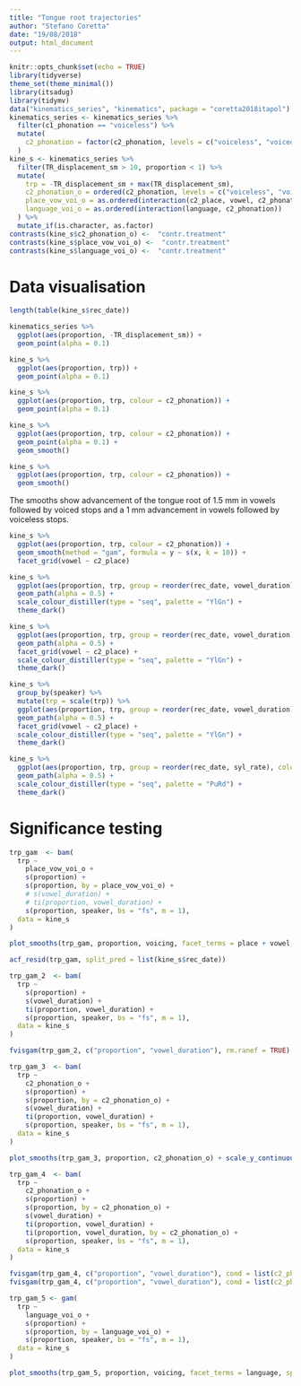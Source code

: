 ```yaml
---
title: "Tongue root trajectories"
author: "Stefano Coretta"
date: "19/08/2018"
output: html_document
---
```


```r
knitr::opts_chunk$set(echo = TRUE)
library(tidyverse)
theme_set(theme_minimal())
library(itsadug)
library(tidymv)
data("kinematics_series", "kinematics", package = "coretta2018itapol")
kinematics_series <- kinematics_series %>%
  filter(c1_phonation == "voiceless") %>%
  mutate(
    c2_phonation = factor(c2_phonation, levels = c("voiceless", "voiced"))
  )
kine_s <- kinematics_series %>%
  filter(TR_displacement_sm > 10, proportion < 1) %>%
  mutate(
    trp = -TR_displacement_sm + max(TR_displacement_sm),
    c2_phonation_o = ordered(c2_phonation, levels = c("voiceless", "voiced")),
    place_vow_voi_o = as.ordered(interaction(c2_place, vowel, c2_phonation)),
    language_voi_o = as.ordered(interaction(language, c2_phonation))
  ) %>%
  mutate_if(is.character, as.factor)
contrasts(kine_s$c2_phonation_o) <-  "contr.treatment"
contrasts(kine_s$place_vow_voi_o) <-  "contr.treatment"
contrasts(kine_s$language_voi_o) <-  "contr.treatment"
```

# Data visualisation

```r
length(table(kine_s$rec_date))
```

```r
kinematics_series %>%
  ggplot(aes(proportion, -TR_displacement_sm)) +
  geom_point(alpha = 0.1)
```

```r
kine_s %>%
  ggplot(aes(proportion, trp)) +
  geom_point(alpha = 0.1)
```

```r
kine_s %>%
  ggplot(aes(proportion, trp, colour = c2_phonation)) +
  geom_point(alpha = 0.1)
```

```r
kine_s %>%
  ggplot(aes(proportion, trp, colour = c2_phonation)) +
  geom_point(alpha = 0.1) +
  geom_smooth()
```

```r
kine_s %>%
  ggplot(aes(proportion, trp, colour = c2_phonation)) +
  geom_smooth()
```

The smooths show advancement of the tongue root of 1.5 mm in vowels followed by voiced stops and a 1 mm advancement in vowels followed by voiceless stops.

```r
kine_s %>%
  ggplot(aes(proportion, trp, colour = c2_phonation)) +
  geom_smooth(method = "gam", formula = y ~ s(x, k = 10)) +
  facet_grid(vowel ~ c2_place)
```

```r
kine_s %>%
  ggplot(aes(proportion, trp, group = reorder(rec_date, vowel_duration), colour = vowel_duration)) +
  geom_path(alpha = 0.5) +
  scale_colour_distiller(type = "seq", palette = "YlGn") +
  theme_dark()
```

```r
kine_s %>%
  ggplot(aes(proportion, trp, group = reorder(rec_date, vowel_duration), colour = vowel_duration)) +
  geom_path(alpha = 0.5) +
  facet_grid(vowel ~ c2_place) +
  scale_colour_distiller(type = "seq", palette = "YlGn") +
  theme_dark()
```

```r
kine_s %>%
  group_by(speaker) %>%
  mutate(trp = scale(trp)) %>%
  ggplot(aes(proportion, trp, group = reorder(rec_date, vowel_duration), colour = vowel_duration)) +
  geom_path(alpha = 0.5) +
  facet_grid(vowel ~ c2_place) +
  scale_colour_distiller(type = "seq", palette = "YlGn") +
  theme_dark()
```

```r
kine_s %>%
  ggplot(aes(proportion, trp, group = reorder(rec_date, syl_rate), colour = syl_rate)) +
  geom_path(alpha = 0.5) +
  scale_colour_distiller(type = "seq", palette = "PuRd") +
  theme_dark()
```

# Significance testing

```r
trp_gam  <- bam(
  trp ~
    place_vow_voi_o +
    s(proportion) +
    s(proportion, by = place_vow_voi_o) +
    # s(vowel_duration) +
    # ti(proportion, vowel_duration) +
    s(proportion, speaker, bs = "fs", m = 1),
  data = kine_s
)
```

```r
plot_smooths(trp_gam, proportion, voicing, facet_terms = place + vowel, split = list(place_vow_voi_o = c("place", "vowel", "voicing")))
```

```r
acf_resid(trp_gam, split_pred = list(kine_s$rec_date))
```

```r
trp_gam_2  <- bam(
  trp ~
    s(proportion) +
    s(vowel_duration) +
    ti(proportion, vowel_duration) +
    s(proportion, speaker, bs = "fs", m = 1),
  data = kine_s
)
```

```r
fvisgam(trp_gam_2, c("proportion", "vowel_duration"), rm.ranef = TRUE)
```

```r
trp_gam_3  <- bam(
  trp ~
    c2_phonation_o +
    s(proportion) +
    s(proportion, by = c2_phonation_o) +
    s(vowel_duration) +
    ti(proportion, vowel_duration) +
    s(proportion, speaker, bs = "fs", m = 1),
  data = kine_s
)
```

```r
plot_smooths(trp_gam_3, proportion, c2_phonation_o) + scale_y_continuous(breaks = seq(15, 25, 1)) + scale_color_discrete() + scale_fill_discrete()
```

```r
trp_gam_4  <- bam(
  trp ~
    c2_phonation_o +
    s(proportion) +
    s(proportion, by = c2_phonation_o) +
    s(vowel_duration) +
    ti(proportion, vowel_duration) +
    ti(proportion, vowel_duration, by = c2_phonation_o) +
    s(proportion, speaker, bs = "fs", m = 1),
  data = kine_s
)
```

```r
fvisgam(trp_gam_4, c("proportion", "vowel_duration"), cond = list(c2_phonation_o = "voiceless"), rm.ranef = TRUE, zlim = c(18.5, 23.5))
fvisgam(trp_gam_4, c("proportion", "vowel_duration"), cond = list(c2_phonation_o = "voiced"), rm.ranef = TRUE, zlim = c(18.5, 23.5))
```

```r
trp_gam_5 <- gam(
  trp ~
    language_voi_o +
    s(proportion) +
    s(proportion, by = language_voi_o) +
    s(proportion, speaker, bs = "fs", m = 1),
  data = kine_s
)
```

```r
plot_smooths(trp_gam_5, proportion, voicing, facet_terms = language, split = list(language_voi_o = c("language", "voicing"))) + scale_y_continuous(breaks = seq(12, 28, 2))
```

